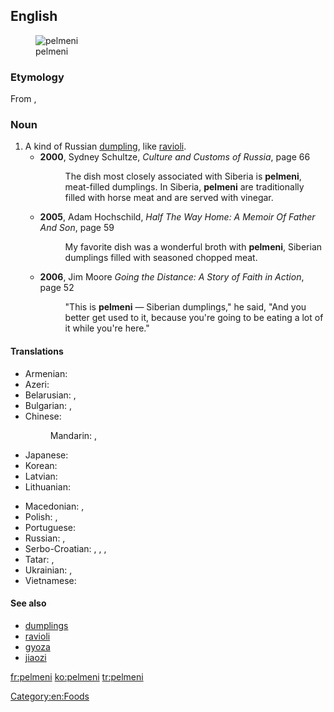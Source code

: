 ==English==
{{wikipedia}}
[[Image:Pelmeni.jpg|thumb|pelmeni]]

===Etymology===
From {{etyl|ru|en}} {{term|пельмени||tr=pel'méni|lang=ru|sc=Cyrl}}, {{singular}} {{term|пельмень||tr=pel'mén'|lang=ru|sc=Cyrl}}

===Noun===
{{en-noun|-}}

# A kind of Russian [[dumpling]], like [[ravioli]].
#* '''2000''', Sydney Schultze, ''Culture and Customs of Russia'', page 66
#*: The dish most closely associated with Siberia is '''pelmeni''', meat-filled dumplings. In Siberia, '''pelmeni''' are traditionally filled with horse meat and are served with vinegar.
#* '''2005''', Adam Hochschild, ''Half The Way Home: A Memoir Of Father And Son'', page 59
#*: My favorite dish was a wonderful broth with '''pelmeni''', Siberian dumplings filled with seasoned chopped meat.
#* '''2006''', Jim Moore ''Going the Distance: A Story of Faith in Action'', page 52
#*: "This is '''pelmeni''' — Siberian dumplings," he said, "And you better get used to it, because you're going to be eating a lot of it while you're here."

====Translations====
{{trans-top|Russian dumplings}}
* Armenian: {{t|hy|պելմենի|tr=pelmeni}}
* Azeri: {{t|az|düşbərə}}
* Belarusian: {{t|be|пяльмень|m|tr=pjalʹménʹ}}, {{qualifier|usually plural}} {{t|be|пяльмені|m-p|tr=pjalʹméni}}
* Bulgarian: {{t|bg|пелмен|m|tr=pelmén}}, {{qualifier|usually plural}} {{t|bg|пелмени|m-p|tr=pelméni}}
* Chinese:
*: Mandarin: {{t|cmn|俄式餃子|sc=Hani}}, {{t|cmn|俄式饺子|tr=É-shì jiǎozi|sc=Hani}}
* Japanese: {{t|ja|ペリメニ|tr=perimeni}}
* Korean: {{t+|ko|펠메니|tr=pelmeni|sc=Hang}}
* Latvian: {{t|lv|pelmeņi}}
* Lithuanian: {{t|lt|koldūnai}}
{{trans-mid}}
* Macedonian: {{t|mk|пелмен|m|tr=pelmén}}, {{qualifier|usually plural}} {{t|mk|пелмени|m-p|tr=pelméni}}
* Polish: {{t|pl|pielmeni|m-p}}, {{t|pl|pierogi|m-p}}
* Portuguese: {{t|pt|pelmeni|m}}
* Russian: {{t+|ru|пельмень|m|tr=pelʹménʹ}}, {{qualifier|usually plural}} {{t|ru|пельмени|m-p|tr=pelʹméni}}
* Serbo-Croatian: {{t|sh|пелмен|m|sc=Cyrl}}, {{t|sh|pelmen|m}}, {{qualifier|usually plural}} {{t|sh|пелмени|m-p|sc=Cyrl}}, {{t|sh|pelmeni|m-p}}
* Tatar: {{t+|tt|пилмән|tr=pilmän|sc=Cyrl}}, {{t|tt|пилмәннәр|p|tr=pilmännär|sc=Cyrl}}
* Ukrainian: {{t|uk|пельмень|m|tr=pelʹménʹ}}, {{qualifier|usually plural}} {{t|uk|пельмені|m-p|tr=pelʹméni}}
* Vietnamese: {{t+|vi|mằn thắn}}
{{trans-bottom}}

====See also====
* [[dumplings]]
* [[ravioli]]
* [[gyoza]]
* [[jiaozi]]

[[Category:en:Foods]]

[[fr:pelmeni]]
[[ko:pelmeni]]
[[tr:pelmeni]]